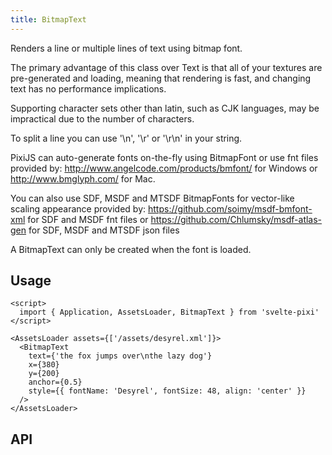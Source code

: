 ```yaml
---
title: BitmapText
---
```



Renders a line or multiple lines of text using bitmap font.

The primary advantage of this class over Text is that all of your textures are pre-generated and loading, meaning that rendering is fast, and changing text has no performance implications.

Supporting character sets other than latin, such as CJK languages, may be impractical due to the number of characters.

To split a line you can use '\n', '\r' or '\r\n' in your string.

PixiJS can auto-generate fonts on-the-fly using BitmapFont or use fnt files provided by: http://www.angelcode.com/products/bmfont/ for Windows or http://www.bmglyph.com/ for Mac.

You can also use SDF, MSDF and MTSDF BitmapFonts for vector-like scaling appearance provided by: https://github.com/soimy/msdf-bmfont-xml for SDF and MSDF fnt files or https://github.com/Chlumsky/msdf-atlas-gen for SDF, MSDF and MTSDF json files

A BitmapText can only be created when the font is loaded.

## Usage

```svelte live props={{ bg: 'white' }}
<script>
  import { Application, AssetsLoader, BitmapText } from 'svelte-pixi'
</script>

<AssetsLoader assets={['/assets/desyrel.xml']}>
  <BitmapText
    text={'the fox jumps over\nthe lazy dog'}
    x={380}
    y={200}
    anchor={0.5}
    style={{ fontName: 'Desyrel', fontSize: 48, align: 'center' }}
  />
</AssetsLoader>
```

## API

<ComponentAPI component="BitmapText.svelte" />

